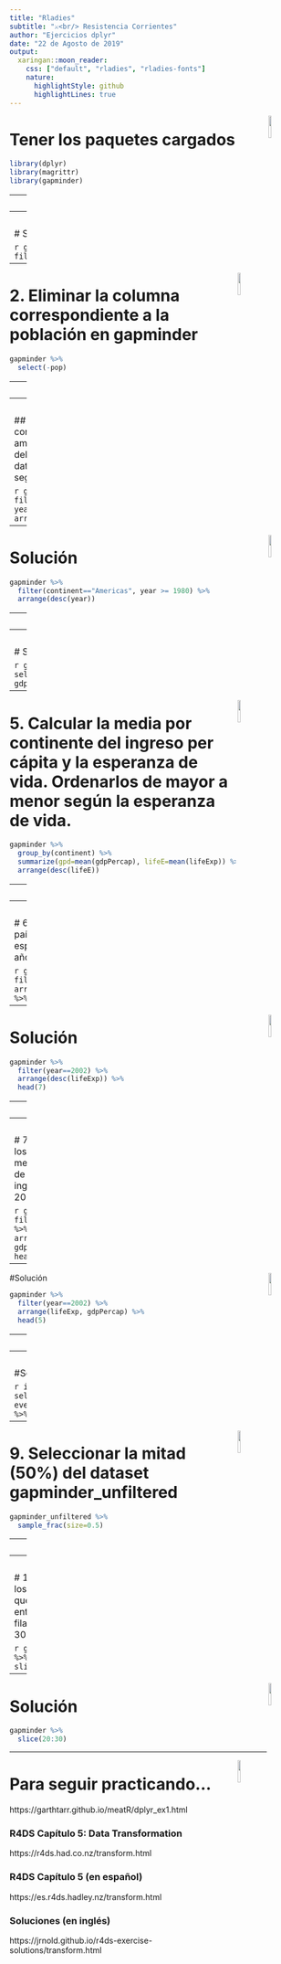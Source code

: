 ```yaml
---
title: "Rladies"
subtitle: "⚔<br/> Resistencia Corrientes"
author: "Ejercicios dplyr"
date: "22 de Agosto de 2019"
output:
  xaringan::moon_reader:
    css: ["default", "rladies", "rladies-fonts"]
    nature: 
      highlightStyle: github
      highlightLines: true
---
```

<img src="dplyr.png" width="10%" align="right" />

# Tener los paquetes cargados

```r
library(dplyr)
library(magrittr)
library(gapminder)
```


---
<img src="dplyr.png" width="10%" align="right" />

# 1. De gapminder seleccionar los datos correspondientes a Argentina. 


```r
gapminder_unfiltered %>%
  filter(country=="Argentina")
```


---
<img src="dplyr.png" width="10%" align="right" />

# Solución

```r
gapminder %>%
  filter(country=="Argentina")
```

---
<img src="dplyr.png" width="10%" align="right" />

# 2. Eliminar la columna correspondiente a la población en gapminder

```r
gapminder %>%
  select(-pop)
```


---
<img src="dplyr.png" width="10%" align="right" />

# Solución 

```r
gapminder %>%
  select(-pop)
```

---
<img src="dplyr.png" width="10%" align="right" />

## 3. Seleccionar los datos correspondientes al continente americano, correspondientes del año 80 en adelante. Los datos deben estar ordenados según los años más actuales. 

```r
gapminder %>%
  filter(continent=="Americas", year >= 1980) %>%
  arrange(desc(year))
```

---
<img src="dplyr.png" width="10%" align="right" />

# Solución
```r
gapminder %>%
  filter(continent=="Americas", year >= 1980) %>%
  arrange(desc(year))
```

---
<img src="dplyr.png" width="10%" align="right" />

# 4. Seleccionar las columnas correspondientes a ingresos per capita y esperanza de vida

```r
gapminder %>%
  select(lifeExp, gdpPercap)
```
---
<img src="dplyr.png" width="10%" align="right" />

# Solución 

```r
gapminder %>%
  select(lifeExp, gdpPercap)
```
---
<img src="dplyr.png" width="10%" align="right" />

# 5. Calcular la media por continente del ingreso per cápita y la esperanza de vida. Ordenarlos de mayor a menor según la esperanza de vida.

```r
gapminder %>%
  group_by(continent) %>%
  summarize(gpd=mean(gdpPercap), lifeE=mean(lifeExp)) %>%
  arrange(desc(lifeE))
```



---
<img src="dplyr.png" width="10%" align="right" />

# Solución

```r
gapminder %>%
  group_by(continent) %>%
  summarize(gpd=mean(gdpPercap), lifeE=mean(lifeExp)) %>%
  arrange(desc(lifeE))
```

---
<img src="dplyr.png" width="10%" align="right" />

# 6. ¿Cuáles son los 7 países con mayor esperanza de vida en el año 2002?

```r
gapminder %>%
  filter(year==2002) %>%
  arrange(desc(lifeExp)) %>%
  head(7)
```

---
<img src="dplyr.png" width="10%" align="right" />

# Solución

```r
gapminder %>%
  filter(year==2002) %>%
  arrange(desc(lifeExp)) %>%
  head(7)
```
---
<img src="dplyr.png" width="10%" align="right" />

# Solución 2
### Podemos usar top_n() en vez de head(), pero... 

```r
gapminder %>%
  filter(year==2002) %>%
  arrange(desc(lifeExp)) %>%
  top_n(7, lifeExp)
```
---
<img src="dplyr.png" width="10%" align="right" />

# 7. ¿Cuáles son los países con menor esperanza de vida y menor ingreso en el año 2002?

```r
gapminder %>%
  filter(year==2002) %>%
  arrange(lifeExp, gdpPercap) %>%
  head(5)
```

---
<img src="dplyr.png" width="10%" align="right" />

#Solución

```r
gapminder %>%
  filter(year==2002) %>%
  arrange(lifeExp, gdpPercap) %>%
  head(5)
```

---
<img src="dplyr.png" width="10%" align="right" />

# 8. En el dataset iris, poner la columna species en primer lugar

### Vamos a reordenar columnas

```r
iris %>%
  select(Species, everything()) %>%
  head(5)
```

---
<img src="dplyr.png" width="10%" align="right" />

#Solución

```r
iris %>%
  select(Species, everything()) %>%
  head(5)
```

---
<img src="dplyr.png" width="10%" align="right" />

# 9. Seleccionar la mitad (50%) del dataset gapminder_unfiltered 

```r
gapminder_unfiltered %>%
  sample_frac(size=0.5)
```


---
<img src="dplyr.png" width="10%" align="right" />

# Solución

```r
gapminder_unfiltered %>%
  sample_frac(size=0.5)
```

---
<img src="dplyr.png" width="10%" align="right" />

# 10. Elegir los casos que están entre las filas 20 y 30. 

```r
gapminder %>%
  slice(20:30)
```

---
<img src="dplyr.png" width="10%" align="right" />

# Solución

```r
gapminder %>%
  slice(20:30)
```

---
<img src="dplyr.png" width="10%" align="right" />

# Para seguir practicando...

https://garthtarr.github.io/meatR/dplyr_ex1.html

### R4DS Capítulo 5: Data Transformation

https://r4ds.had.co.nz/transform.html

### R4DS Capítulo 5 (en español)

https://es.r4ds.hadley.nz/transform.html 

### Soluciones (en inglés)

https://jrnold.github.io/r4ds-exercise-solutions/transform.html 


